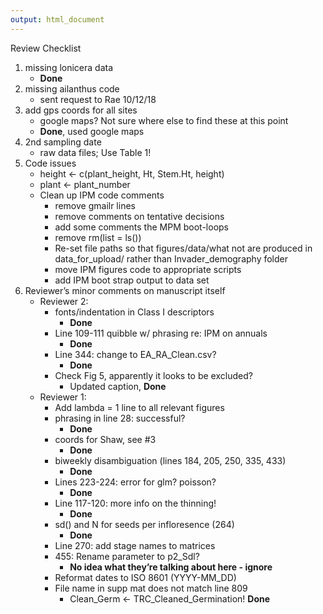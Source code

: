 ```yaml
---
output: html_document 
---
```



Review Checklist

1. missing lonicera data
    + **Done**
    
2. missing ailanthus code
    + sent request to Rae 10/12/18


3. add gps coords for all sites
    + google maps? Not sure where else to find these at this point
    + **Done**, used google maps
    
4. 2nd sampling date
    + raw data files; Use Table 1!
    
5. Code issues
    + height <- c(plant_height, Ht, Stem.Ht, height)
    + plant <- plant_number
    + Clean up IPM code comments
        + remove gmailr lines 
        + remove comments on tentative decisions
        + add some comments the MPM boot-loops
        + remove rm(list = ls())
        + Re-set file paths so that figures/data/what not are produced in data_for_upload/ rather than Invader_demography folder
        + move IPM figures code to appropriate scripts
        + add IPM boot strap output to data set 
        
6. Reviewer's minor comments on manuscript itself
    + Reviewer 2: 
        + fonts/indentation in Class I descriptors
            + **Done**
        + Line 109-111 quibble w/ phrasing re: IPM on annuals
            + **Done**
        + Line 344: change to EA_RA_Clean.csv?
            + **Done**
        + Check Fig 5, apparently it looks to be excluded?
            + Updated caption, **Done**
    + Reviewer 1:
        + Add lambda = 1 line to all relevant figures
        + phrasing in line 28: successful?
            + **Done**
        + coords for Shaw, see #3
            + **Done**
        + biweekly disambiguation (lines 184, 205, 250, 335, 433)
            + **Done**
        + Lines 223-224: error for glm? poisson?
            + **Done**
        + Line 117-120: more info on the thinning!
            + **Done**
        + sd() and N for seeds per infloresence (264)
            + **Done**
        + Line 270: add stage names to matrices
        + 455: Rename parameter to p2_Sdl?
            + **No idea what they're talking about here - ignore**
        + Reformat dates to ISO 8601 (YYYY-MM_DD)
        + File name in supp mat does not match line 809
            + Clean_Germ <- TRC_Cleaned_Germination! **Done**
        
        
        
